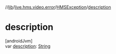//[lib](../../../index)/[live.hms.video.error](../index)/[HMSException](index)/[description](description)

# description

[androidJvm]\
var [description](description): [String](https://kotlinlang.org/api/latest/jvm/stdlib/kotlin/-string/index.html)
